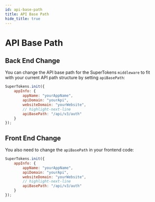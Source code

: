 ```yaml
---
id: api-base-path
title: API Base Path
hide_title: true
---
```



# API Base Path

## Back End Change 

You can change the API base path for the SuperTokens `middleware` to fit with your current API path structure by setting `apiBasePath`:

<BackendSDKTabs>
<TabItem value="nodejs">

```js
SuperTokens.init({
    appInfo: {
        appName: "yourAppName",
        apiDomain: "yourApi",
        websiteDomain: "yourWebsite",
        // highlight-next-line
        apiBasePath: "/api/v3/auth" 
    }
});
```
</TabItem>
</BackendSDKTabs>

## Front End Change

You also need to change the `apiBasePath` in your frontend code:
 
<FrontendSDKTabs>
<TabItem value="reactjs">

```js
SuperTokens.init({
    appInfo: {
        appName: "yourAppName",
        apiDomain: "yourApi",
        websiteDomain: "yourWebsite",
        // highlight-next-line
        apiBasePath: "/api/v3/auth"
    }
});
```
</TabItem>
</FrontendSDKTabs>
